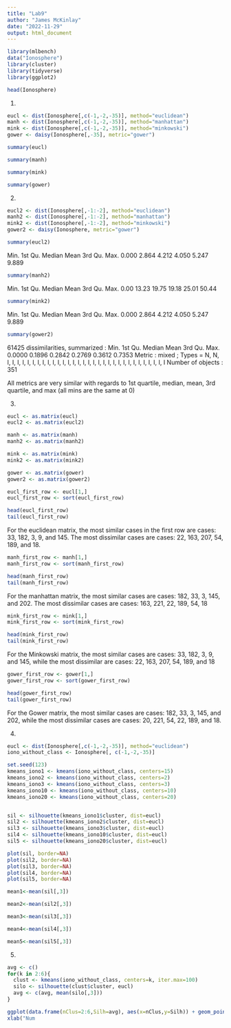 ---
title: "Lab9"
author: "James McKinlay"
date: "2022-11-29"
output: html_document
---

```{r}
library(mlbench)
data("Ionosphere")
library(cluster)
library(tidyverse)
library(ggplot2)
```

```{r}
head(Ionosphere)
```

1)

```{r}
eucl <- dist(Ionosphere[,c(-1,-2,-35)], method="euclidean")
manh <- dist(Ionosphere[,c(-1,-2,-35)], method="manhattan")
mink <- dist(Ionosphere[,c(-1,-2,-35)], method="minkowski")
gower <- daisy(Ionosphere[,-35], metric="gower")
```

```{r}
summary(eucl)
```
```{r}
summary(manh)
```

```{r}
summary(mink)
```

```{r}
summary(gower)
```

2)
```{r}
eucl2 <- dist(Ionosphere[,-1:-2], method="euclidean")
manh2 <- dist(Ionosphere[,-1:-2], method="manhattan")
mink2 <- dist(Ionosphere[,-1:-2], method="minkowski")
gower2 <- daisy(Ionosphere, metric="gower")
```

```{r}
summary(eucl2)
```
 Min. 1st Qu.  Median    Mean 3rd Qu.    Max. 
  0.000   2.864   4.212   4.050   5.247   9.889 



```{r}
summary(manh2)
```
  Min. 1st Qu.  Median    Mean 3rd Qu.    Max. 
   0.00   13.23   19.75   19.18   25.01   50.44 
   

```{r}
summary(mink2)
```
 Min. 1st Qu.  Median    Mean 3rd Qu.    Max. 
  0.000   2.864   4.212   4.050   5.247   9.889 


```{r}
summary(gower2)
```

61425 dissimilarities, summarized :
   Min. 1st Qu.  Median    Mean 3rd Qu.    Max. 
 0.0000  0.1896  0.2842  0.2769  0.3612  0.7353 
Metric :  mixed ;  Types = N, N, I, I, I, I, I, I, I, I, I, I, I, I, I, I, I, I, I, I, I, I, I, I, I, I, I, I, I, I, I, I, I, I 
Number of objects : 351


All metrics are very similar with regards to 1st quartile, median, mean, 3rd quartile, and max (all mins are the same at 0)


3)

```{r}
eucl <- as.matrix(eucl)
eucl2 <- as.matrix(eucl2)

manh <- as.matrix(manh)
manh2 <- as.matrix(manh2)

mink <- as.matrix(mink)
mink2 <- as.matrix(mink2)

gower <- as.matrix(gower)
gower2 <- as.matrix(gower2)
```

```{r}
eucl_first_row <- eucl[1,]
eucl_first_row <- sort(eucl_first_row)

head(eucl_first_row)
tail(eucl_first_row)
```

For the euclidean matrix, the most similar cases in the first row are cases: 33, 182, 3, 9, and 145.  The most dissimilar cases are cases: 22, 163, 207, 54, 189, and 18.

```{r}
manh_first_row <- manh[1,]
manh_first_row <- sort(manh_first_row)

head(manh_first_row)
tail(manh_first_row)
```
For the manhattan matrix, the most similar cases are cases: 182, 33, 3, 145, and 202.  The most dissimilar cases are cases: 163, 221, 22, 189, 54, 18
```{r}
mink_first_row <- mink[1,]
mink_first_row <- sort(mink_first_row)

head(mink_first_row)
tail(mink_first_row)
```
For the Minkowski matrix, the most similar cases are cases: 33, 182, 3, 9, and 145, while the most dissimilar are cases: 22, 163, 207, 54, 189, and 18
```{r}
gower_first_row <- gower[1,]
gower_first_row <- sort(gower_first_row)

head(gower_first_row)
tail(gower_first_row)
```
For the Gower matrix, the most similar cases are cases: 182, 33, 3, 145, and 202, while the most dissimilar cases are cases: 20, 221, 54, 22, 189, and 18.


4)

```{r}
eucl <- dist(Ionosphere[,c(-1,-2,-35)], method="euclidean")
iono_without_class <- Ionosphere[, c(-1,-2,-35)]

set.seed(123)
kmeans_iono1 <- kmeans(iono_without_class, centers=15)
kmeans_iono2 <- kmeans(iono_without_class, centers=2)
kmeans_iono3 <- kmeans(iono_without_class, centers=3)
kmeans_iono10 <- kmeans(iono_without_class, centers=10)
kmeans_iono20 <- kmeans(iono_without_class, centers=20)


sil <- silhouette(kmeans_iono1$cluster, dist=eucl)
sil2 <- silhouette(kmeans_iono2$cluster, dist=eucl)
sil3 <- silhouette(kmeans_iono3$cluster, dist=eucl)
sil4 <- silhouette(kmeans_iono10$cluster, dist=eucl)
sil5 <- silhouette(kmeans_iono20$cluster, dist=eucl)

plot(sil, border=NA)
plot(sil2, border=NA)
plot(sil3, border=NA)
plot(sil4, border=NA)
plot(sil5, border=NA)

mean1<-mean(sil[,3])

mean2<-mean(sil2[,3])

mean3<-mean(sil3[,3])

mean4<-mean(sil4[,3])

mean5<-mean(sil5[,3])
```

5)
```{r}
avg <- c()
for(k in 2:6){
  clust <- kmeans(iono_without_class, centers=k, iter.max=100)
  silo <- silhouette(clust$cluster, eucl)
  avg <- c(avg, mean(silo[,3]))
}
```

```{r}
ggplot(data.frame(nClus=2:6,Silh=avg), aes(x=nClus,y=Silh)) + geom_point(size=3,color="red") + geom_line() +
xlab("Num                                                                                                                                                                                                                                                                                                                                                                                                                                                                                                                                       .Clusters") + ylab("Silo.Coef.")
```

